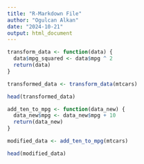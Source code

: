 ```yaml
---
title: "R-Markdown File"
author: "Ogulcan Alkan"
date: "2024-10-21"
output: html_document
---
```


```r
transform_data <- function(data) {
  data$mpg_squared <- data$mpg ^ 2
  return(data)
}

transformed_data <- transform_data(mtcars)

head(transformed_data)
```


```r
add_ten_to_mpg <- function(data_new) {
  data_new$mpg <- data_new$mpg + 10
  return(data_new)
}

modified_data <- add_ten_to_mpg(mtcars)

head(modified_data)
```

